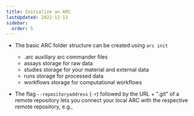 ```yaml
---
title: Initialize an ARC
lastUpdated: 2022-12-13
sidebar:
  order: 5
---
```


- The basic ARC folder structure can be created using `arc init`
  - .arc auxillary arc commander files
  - assays storage for raw data
  - studies storage for your material and external data
  - runs storage for processed data
  - workflows storage for computational workflows

- The flag `--repositoryaddress` (`-r`) followed by the URL + ".git" of a remote repository lets you connect your local ARC with the respective remote repository, e.g.,
